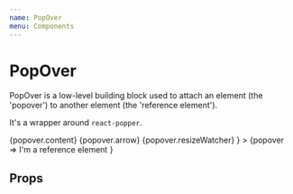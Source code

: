 ```yaml
---
name: PopOver
menu: Components
---
```



# PopOver

PopOver is a low-level building block used to attach an element (the 'popover') to another element (the 'reference element').

It's a wrapper around `react-popper`.

<Playground>
	<PopOver
		isOpen
		content="I'm a pop over with a custom renderer. I'll try to always stay visible."
		placement="top-start"
		renderer={popover =>
			<animated.span ref={popover.ref} style={{
				background: 'black',
				color: 'white',
				borderRadius: '3px',
				padding: '5px 10px',
				...popover.style
			}}>
				{popover.content}
				{popover.arrow}
				{popover.resizeWatcher}
			</animated.span>
		}
	>
		{popover =>
			<span ref={popover.ref}>
				I'm a reference element
			</span>
		}
	</PopOver>
</Playground>

## Props

<Props of={PopOver} />
